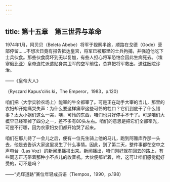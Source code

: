 ```yaml
---
---
---
```

title: 第十五章　第三世界与革命
---




1974年1月，阿贝贝（Beleta Abebe）将军于视察半途，顺路在戈德（Gode）营部停留……不想次日竟有报告抵达皇宫，将军已被那里的士兵拘捕，并强迫他吃下士兵伙食。那些伙食腐坏到无以复加，有些人担心将军恐怕会因此生病死去。（埃塞俄比亚）皇帝连忙派遣贴身禁卫军的空军前往，总算把将军救出，送往医院诊治。

——《皇帝大人》

（Ryszard Kapus’cińs ki，The Emperor，1983，p.120）

咱们把（大学实验农场上）能宰的牛全都宰了。可是正在动手大宰的当儿，那里的农妇却开始痛哭失声：为什么要这样痛宰这些可怜的牲口？它们到底干了什么错事？太太小姐们这么一哭，噢，可怜的东西，咱们也只好停手不干了。可是咱们大概早已经宰掉了四分之一，差不多有80头左右。咱们的意思是把它们全部宰光，可是不行哪，因为农家妇女们都开始哭了起来。

咱们在那儿待了一会儿之后，便有一位先生骑上他的马儿，跑到阿雅库乔那一头去，他是去告诉大家这里发生了什么事情。因此，到了第二天，整件事都在空中之声电台（Las Voz）的新闻里播报出来。新闻播出，咱们刚好就在回去的路上，有些同志正巧带着那种小不点儿的收音机。大伙便都听着，哈，这可让咱们感觉挺好受的，可不是吗？

——“光辉道路”某位年轻成员语（Tiempos，1990，p.198）